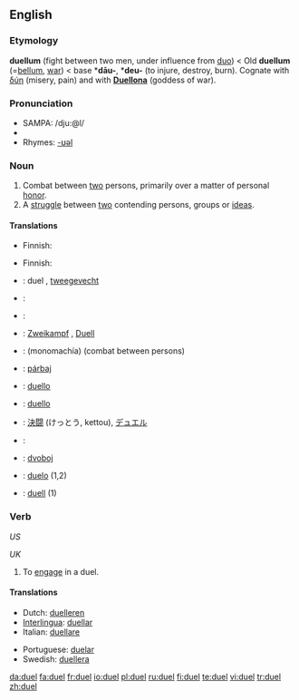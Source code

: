 ==English==

===Etymology===
{{ML.}} '''duellum''' (fight between two men, under influence from [[duo#Latin|duo]]) < Old {{L.}} '''duellum''' (=[[bellum]], [[war]]) < {{PIE.}} base *'''dāu-''', *'''deu-''' (to injure, destroy, burn). Cognate with {{AGr.}} [[δύη]] (misery, pain) and with '''[[w:Duellona|Duellona]]''' (goddess of war).

===Pronunciation===
*SAMPA: /dju:@l/
*{{audio|en-us-duel.ogg|Audio (US)}}
*Rhymes: [[Rhymes:English:-ʊəl|-ʊəl]]

===Noun===
{{en-noun}}

# Combat between [[two]] persons, primarily over a matter of personal [[honor]].
# A [[struggle]] between [[two]] contending persons, groups or [[idea]]s.

====Translations====
{{trans-top|combat between two persons}}
*Finnish: {{t|fi|kaksintaistelu}}
{{trans-mid}}
{{trans-bottom}}

{{trans-top|struggle between two parties}}
*Finnish: {{t|fi|kaksinkamppailu}}
{{trans-mid}}
{{trans-bottom}}

{{checktrans-top|}}
*{{ttbc|Dutch}}: duel {{n}}, [[tweegevecht]] {{n}}
*{{ttbc|Esperanto}}: {{t-|eo|duelo|xs=Esperanto}}
*{{ttbc|French}}: {{t+|fr|duel|m}}
*{{ttbc|German}}: [[Zweikampf]] {{m}}, [[Duell]] {{n}}
*{{ttbc|Greek}}: {{t|el|μονομαχία|f|sc=Grek}} (monomachía) (combat between persons)
*{{ttbc|Hungarian}}: [[párbaj]]
{{trans-mid}}
*{{ttbc|Interlingua}}: [[duello]]
*{{ttbc|Italian}}: [[duello]] {{m}}
*{{ttbc|Japanese}}: [[決闘]] (けっとう, kettou), [[デュエル]]
*{{ttbc|Portuguese}}: {{t+|pt|duelo|m}}
*{{ttbc|Serbian}}: [[dvoboj]]
*{{ttbc|Spanish}}: [[duelo]] {{m}} (1,2)
*{{ttbc|Swedish}}: [[duell]] {{c}} (1)
{{trans-bottom}}

===Verb===
{{en-verb|duels|dueling|dueled}} ''US''

{{en-verb|duels|duelling|duelled}} ''UK''

# To [[engage]] in a duel.

====Translations====
{{trans-top|engage in a duel}}
* Dutch: [[duelleren]]
* [[Interlingua]]: [[duellar]]
* Italian: [[duellare]]
{{trans-mid}}
* Portuguese: [[duelar]]
* Swedish: [[duellera]]
{{trans-bottom}}

[[da:duel]]
[[fa:duel]]
[[fr:duel]]
[[io:duel]]
[[pl:duel]]
[[ru:duel]]
[[fi:duel]]
[[te:duel]]
[[vi:duel]]
[[tr:duel]]
[[zh:duel]]